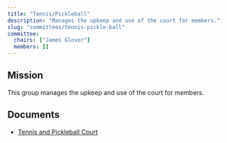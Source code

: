 ```yaml
---
title: "Tennis/Pickleball"
description: "Manages the upkeep and use of the court for members."
slug: "committees/tennis-pickle-ball"
committee:
  chairs: ["James Glover"]
  members: []
---
```



<CommitteeMembers frontmatter={frontmatter} />

## Mission

This group manages the upkeep and use of the court for members.

## Documents

- [Tennis and Pickleball Court](/uploads/2022/03/Falls-Creek-Ranch-Tennis-and-Pickleball-Court.pdf)


<FileHistory file="src/content/docs/committees/tennis-pickle-ball.mdx" />